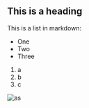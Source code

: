 ## This is a heading

This is a list in markdown:

- One
- Two
- Three

1. a
2. b
3. c

![as](/hero.webp)
